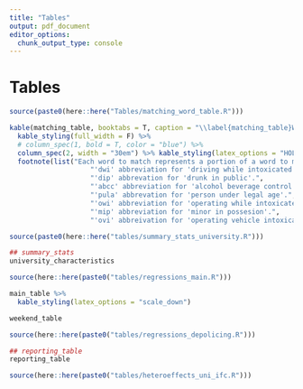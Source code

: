 ```yaml
---
title: "Tables"
output: pdf_document
editor_options: 
  chunk_output_type: console
---
```


<!-- ```{r setup, include=FALSE} -->
<!-- knitr::opts_chunk$set(echo = F, message = F, warning = F) -->
<!-- knitr::opts_knit$set(root.dir = rprojroot::find_rstudio_root_file()) -->
<!-- library(kableExtra) -->
<!-- ``` -->

# Tables

```r
source(paste0(here::here("Tables/matching_word_table.R")))
```

```r
kable(matching_table, booktabs = T, caption = "\\label{matching_table}Words/phrases used to pattern match on outcomes of interest.") %>%
  kable_styling(full_width = F) %>%
  # column_spec(1, bold = T, color = "blue") %>%
  column_spec(2, width = "30em") %>% kable_styling(latex_options = "HOLD_position") %>% 
  footnote(list("Each word to match represents a portion of a word to match on. For example, the word 'sex' will match on 'sexual assault' and 'sex offense' since 'sex' appears in each of these descriptions.",
                    "'dwi' abbreviation for 'driving while intoxicated'.",
                    "'dip' abbrevation for 'drunk in public'.",
                    "'abcc' abbreviation for 'alcohol beverage control comission'.",
                    "'pula' abbrevation for 'person under legal age'.",
                    "'owi' abbreviation for 'operating while intoxicated'.",
                    "'mip' abbreviation for 'minor in possesion'.",
                    "'ovi' abbreivation for 'operating vehicle intoxicated'."))
```


```r
source(paste0(here::here("tables/summary_stats_university.R")))
```

```r
## summary_stats
university_characteristics
```


```r
source(here::here(paste0("tables/regressions_main.R")))
```

```r
main_table %>% 
  kable_styling(latex_options = "scale_down")
```

```r
weekend_table
```

```r
source(here::here(paste0("tables/regressions_depolicing.R")))
```


```r
## reporting_table
reporting_table
```

```r
source(here::here(paste0("tables/heteroeffects_uni_ifc.R")))
```

\begin{landscape}
```r
ifc_uni_table
```
\end{landscape}
